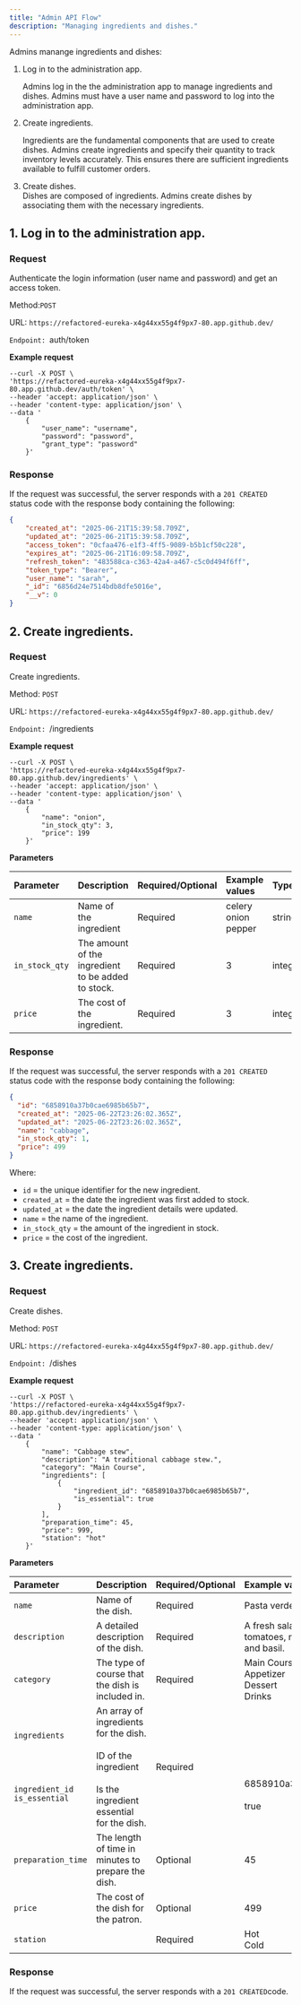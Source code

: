 ```yaml
---
title: "Admin API Flow"
description: "Managing ingredients and dishes."
---
```


Admins manange ingredients and dishes:

1. Log in to the administration app.

   Admins log in the the administration app to manage ingredients and dishes. Admins must have a user name and password to log into the administration app.
2. Create ingredients.

   Ingredients are the fundamental components that are used to create dishes. Admins create ingredients and specify their quantity to track inventory levels accurately. This ensures there are sufficient ingredients available to fulfill customer orders.
3. Create dishes.\
   Dishes are composed of ingredients. Admins create dishes by associating them with the necessary ingredients. 

## 1. Log in to the administration app.

### **Request**

Authenticate the login information (user name and password) and get an access token.

Method:`POST `

URL: `https://refactored-eureka-x4g44xx55g4f9px7-80.app.github.dev/`

`Endpoint: `auth/token

**Example request**

```curl curl [expandable]
--curl -X POST \
'https://refactored-eureka-x4g44xx55g4f9px7-80.app.github.dev/auth/token' \
--header 'accept: application/json' \
--header 'content-type: application/json' \
--data '
	{
		"user_name": "username",
		"password": "password",
		"grant_type": "password"
	}'
```

### Response

If the request was successful, the server responds with a `201 CREATED` status code with the response body containing the following:

```json
{
    "created_at": "2025-06-21T15:39:58.709Z",
    "updated_at": "2025-06-21T15:39:58.709Z",
    "access_token": "0cfaa476-e1f3-4ff5-9089-b5b1cf50c228",
    "expires_at": "2025-06-21T16:09:58.709Z",
    "refresh_token": "483588ca-c363-42a4-a467-c5c0d494f6ff",
    "token_type": "Bearer",
    "user_name": "sarah",
    "_id": "6856d24e7514bdb8dfe5016e",
    "__v": 0
}
```

## 2. Create ingredients.

### **Request**

Create ingredients.

Method: `POST `

URL: `https://refactored-eureka-x4g44xx55g4f9px7-80.app.github.dev/`

`Endpoint: `/ingredients

**Example request**

```curl curl [expandable]
--curl -X POST \
'https://refactored-eureka-x4g44xx55g4f9px7-80.app.github.dev/ingredients' \
--header 'accept: application/json' \
--header 'content-type: application/json' \
--data '
	{
		"name": "onion",
		"in_stock_qty": 3,
		"price": 199
	}'
```

**Parameters**

| Parameter      | Description                                        | Required/Optional | Example values                | Type    |
| :------------- | :------------------------------------------------- | :---------------- | :---------------------------- | :------ |
| `name`         | Name of the ingredient                             | Required          | celery<br />onion<br />pepper | string  |
| `in_stock_qty` | The amount of the ingredient to be added to stock. | Required          | 3                             | integer |
| `price`        | The cost of the ingredient.                        | Required          | 3                             | integer |

### Response

If the request was successful, the server responds with a `201 CREATED` status code with the response body containing the following:

```json
{
  "id": "6858910a37b0cae6985b65b7",
  "created_at": "2025-06-22T23:26:02.365Z",
  "updated_at": "2025-06-22T23:26:02.365Z",
  "name": "cabbage",
  "in_stock_qty": 1,
  "price": 499
}
```

Where:

- `id` = the unique identifier for the new ingredient.
- `created_at` = the date the ingredient was first added to stock.
- `updated_at` = the date the ingredient details were updated.
- `name`  = the name of the ingredient.
- `in_stock_qty` = the amount of the ingredient in stock. 
- `price` = the cost of the ingredient.

## 3. Create ingredients.

### **Request**

Create dishes.

Method: `POST `

URL: `https://refactored-eureka-x4g44xx55g4f9px7-80.app.github.dev/`

`Endpoint: `/dishes

**Example request**

```curl curl [expandable]
--curl -X POST \
'https://refactored-eureka-x4g44xx55g4f9px7-80.app.github.dev/ingredients' \
--header 'accept: application/json' \
--header 'content-type: application/json' \
--data '
	{
  		"name": "Cabbage stew",
  		"description": "A traditional cabbage stew.",
  		"category": "Main Course",
  		"ingredients": [
    		{
      			"ingredient_id": "6858910a37b0cae6985b65b7",
      			"is_essential": true
    		}
  		],
  		"preparation_time": 45,
  		"price": 999,
  		"station": "hot"
	}'
```

**Parameters**

| Parameter                                                                           | Description                                                                                                                | Required/Optional | Example values                                                         | Type                                                          |
| :---------------------------------------------------------------------------------- | :------------------------------------------------------------------------------------------------------------------------- | :---------------- | :--------------------------------------------------------------------- | :------------------------------------------------------------ |
| `name`                                                                              | Name of the dish.                                                                                                          | Required          | Pasta verde                                                            | string                                                        |
| `description`                                                                       | A detailed description of the dish.                                                                                        | Required          | A fresh salad featuring ripe tomatoes, mozzarella cheese, and basil.   | string                                                        |
| `category`                                                                          | The type of course that the dish is included in.                                                                           | Required          | Main Course<br />Appetizer<br />Dessert<br />Drinks                    | string                                                        |
| `ingredients`<br /><br /><br /><br /><br />`ingredient_id`        			`is_essential` | An array of ingredients for the dish.<br /><br />ID of the ingredient<br /><br />Is the ingredient essential for the dish. | Required          | <br /><br /><br /><br /><br />6858910a37b0cae6985b65b7<br /><br />true | Array<br /><br /><br /><br /><br />integer<br /><br />boolean |
| `preparation_time`                                                                  | The length of time in minutes to prepare the dish.                                                                         | Optional          | 45                                                                     | integer                                                       |
| `price`                                                                             | The cost of the dish for the patron.                                                                                       | Optional          | 499                                                                    | integer                                                       |
| `station`                                                                           |                                                                                                                            | Required          | Hot<br />Cold                                                          | string                                                        |

### Response

If the request was successful, the server responds with a `201 CREATED`code.